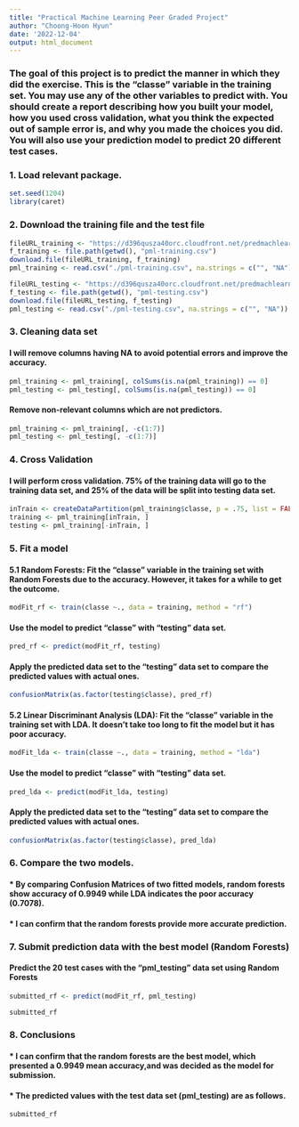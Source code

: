 ```yaml
---
title: "Practical Machine Learning Peer Graded Project"
author: "Choong-Hoon Hyun"
date: '2022-12-04'
output: html_document
---
```


### The goal of this project is to predict the manner in which they did the exercise. This is the "classe" variable in the training set. You may use any of the other variables to predict with. You should create a report describing how you built your model, how you used cross validation, what you think the expected out of sample error is, and why you made the choices you did. You will also use your prediction model to predict 20 different test cases.

### 1. Load relevant package.
```r
set.seed(1204)
library(caret)
``` 

### 2. Download the training file and the test file
```r
fileURL_training <- "https://d396qusza40orc.cloudfront.net/predmachlearn/pml-training.csv"
f_training <- file.path(getwd(), "pml-training.csv")
download.file(fileURL_training, f_training)
pml_training <- read.csv("./pml-training.csv", na.strings = c("", "NA"))

fileURL_testing <- "https://d396qusza40orc.cloudfront.net/predmachlearn/pml-testing.csv"
f_testing <- file.path(getwd(), "pml-testing.csv")
download.file(fileURL_testing, f_testing)
pml_testing <- read.csv("./pml-testing.csv", na.strings = c("", "NA"))
```

### 3. Cleaning data set
#### I will remove columns having NA to avoid potential errors and improve the accuracy. 
```r
pml_training <- pml_training[, colSums(is.na(pml_training)) == 0]
pml_testing <- pml_testing[, colSums(is.na(pml_testing)) == 0]
```

#### Remove non-relevant columns which are not predictors. 
``` r
pml_training <- pml_training[, -c(1:7)]
pml_testing <- pml_testing[, -c(1:7)]
```

### 4. Cross Validation
#### I will perform cross validation. 75% of the training data will go to the training data set, and 25% of the data will be split into testing data set. 
```r
inTrain <- createDataPartition(pml_training$classe, p = .75, list = FALSE)
training <- pml_training[inTrain, ]
testing <- pml_training[-inTrain, ]
```
  
### 5. Fit a model 
#### 5.1 Random Forests: Fit the "classe" variable in the training set with Random Forests due to the accuracy. However, it takes for a while to get the outcome.
```r
modFit_rf <- train(classe ~., data = training, method = "rf")
```

#### Use the model to predict "classe" with "testing" data set.
```r
pred_rf <- predict(modFit_rf, testing)
```

#### Apply the predicted data set to the "testing" data set to compare the predicted values with actual ones.
```r
confusionMatrix(as.factor(testing$classe), pred_rf)
```

#### 5.2 Linear Discriminant Analysis (LDA): Fit the "classe" variable in the training set with LDA. It doesn't take too long to fit the model but it has poor accuracy.
```r
modFit_lda <- train(classe ~., data = training, method = "lda")
```

#### Use the model to predict "classe" with "testing" data set.
```r
pred_lda <- predict(modFit_lda, testing)
```

#### Apply the predicted data set to the "testing" data set to compare the predicted values with actual ones.
```r
confusionMatrix(as.factor(testing$classe), pred_lda)
```

### 6. Compare the two models. 
#### * By comparing Confusion Matrices of two fitted models, random forests show accuracy of 0.9949 while LDA indicates the poor accuracy (0.7078). 
#### * I can confirm that the random forests provide more accurate prediction.

### 7. Submit prediction data with the best model (Random Forests)
#### Predict the 20 test cases with the "pml_testing" data set using Random Forests
```r
submitted_rf <- predict(modFit_rf, pml_testing)
```
```r
submitted_rf
```

### 8. Conclusions
#### * I can confirm that the random forests are the best model, which presented a 0.9949 mean accuracy,and was decided as the model for submission. 
#### * The predicted values with the test data set (pml_testing) are as follows.

```r
submitted_rf
```

